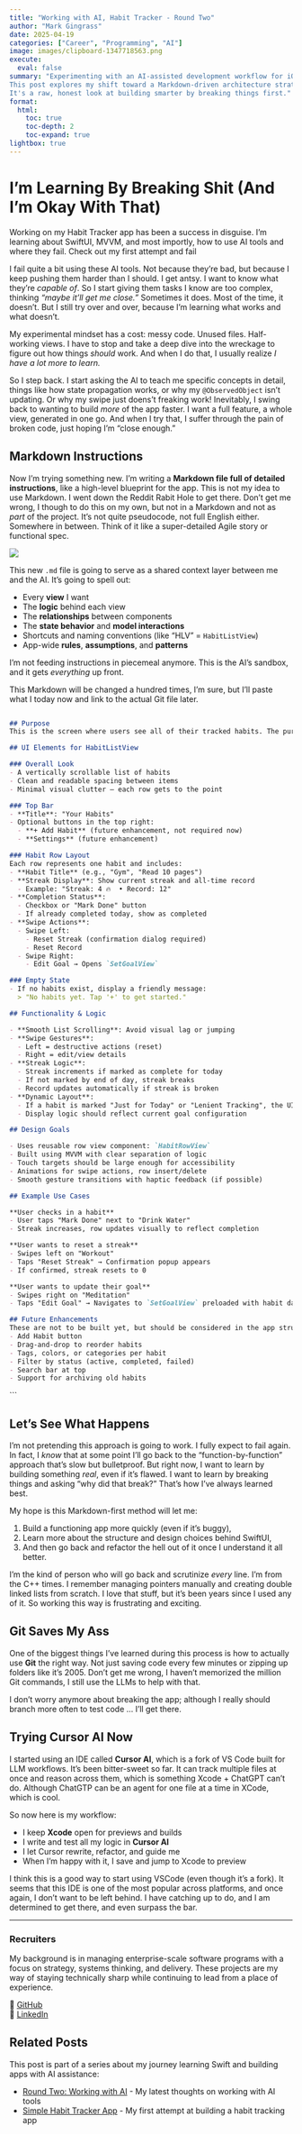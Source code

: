 ```yaml
---
title: "Working with AI, Habit Tracker - Round Two"
author: "Mark Gingrass"
date: 2025-04-19
categories: ["Career", "Programming", "AI"]
image: images/clipboard-1347718563.png
execute:
  eval: false
summary: "Experimenting with an AI-assisted development workflow for iOS using SwiftUI, Git, and Cursor AI.  
This post explores my shift toward a Markdown-driven architecture strategy—balancing speed, structure, and learning through failure.  
It's a raw, honest look at building smarter by breaking things first."
format:
  html:
    toc: true
    toc-depth: 2
    toc-expand: true
lightbox: true
---
```


# I'm Learning By Breaking Shit (And I'm Okay With That)

Working on my Habit Tracker app has been a success in disguise. I'm learning about SwiftUI, MVVM, and most importly, how to use AI tools and where they fail. Check out my first attempt and fail

I fail quite a bit using these AI tools. Not because they're bad, but because I keep pushing them harder than I should. I get antsy. I want to know what they're *capable of*. So I start giving them tasks I know are too complex, thinking *"maybe it'll get me close."* Sometimes it does. Most of the time, it doesn't. But I still try over and over, because I'm learning what works and what doesn't.

My experimental mindset has a cost: messy code. Unused files. Half-working views. I have to stop and take a deep dive into the wreckage to figure out how things *should* work. And when I do that, I usually realize *I have a lot more to learn.*

So I step back. I start asking the AI to teach me specific concepts in detail, things like how state propagation works, or why my `@ObservedObject` isn't updating. Or why my swipe just doens't freaking work! Inevitably, I swing back to wanting to build *more* of the app faster. I want a full feature, a whole view, generated in one go. And when I try that, I suffer through the pain of broken code, just hoping I'm "close enough."

## Markdown Instructions

Now I'm trying something new. I'm writing a **Markdown file full of detailed instructions**, like a high-level blueprint for the app. This is not my idea to use Markdown. I went down the Reddit Rabit Hole to get there. Don't get me wrong, I though to do this on my own, but not in a Markdown and not as *part* of the project. It's not quite pseudocode, not full English either. Somewhere in between. Think of it like a super-detailed Agile story or functional spec.

![](images/clipboard-1347718563.png)

This new `.md` file is going to serve as a shared context layer between me and the AI. It's going to spell out:

-   Every **view** I want
-   The **logic** behind each view
-   The **relationships** between components
-   The **state behavior** and **model interactions**
-   Shortcuts and naming conventions (like "HLV" = `HabitListView`)
-   App-wide **rules**, **assumptions**, and **patterns**

I'm not feeding instructions in piecemeal anymore. This is the AI's sandbox, and it gets *everything* up front.

This Markdown will be changed a hundred times, I'm sure, but I'll paste what I today now and link to the actual Git file later.

``` markdown

## Purpose
This is the screen where users see all of their tracked habits. The purpose of this screen is to display each habit's current streak, status, and allow quick interactions such as resetting progress or editing the goal. The screen should feel smooth, minimal, and dynamic — with intuitive swipe gestures and animation.

## UI Elements for HabitListView

### Overall Look
- A vertically scrollable list of habits
- Clean and readable spacing between items
- Minimal visual clutter — each row gets to the point

### Top Bar
- **Title**: "Your Habits"
- Optional buttons in the top right:
  - **+ Add Habit** (future enhancement, not required now)
  - **Settings** (future enhancement)

### Habit Row Layout
Each row represents one habit and includes:
- **Habit Title** (e.g., "Gym", "Read 10 pages")
- **Streak Display**: Show current streak and all-time record
  - Example: "Streak: 4 🔥  • Record: 12"
- **Completion Status**:
  - Checkbox or "Mark Done" button
  - If already completed today, show as completed
- **Swipe Actions**:
  - Swipe Left:
    - Reset Streak (confirmation dialog required)
    - Reset Record
  - Swipe Right:
    - Edit Goal → Opens `SetGoalView`

### Empty State
- If no habits exist, display a friendly message:
  > "No habits yet. Tap '+' to get started."

## Functionality & Logic

- **Smooth List Scrolling**: Avoid visual lag or jumping
- **Swipe Gestures**:
  - Left = destructive actions (reset)
  - Right = edit/view details
- **Streak Logic**:
  - Streak increments if marked as complete for today
  - If not marked by end of day, streak breaks
  - Record updates automatically if streak is broken
- **Dynamic Layout**:
  - If a habit is marked "Just for Today" or "Lenient Tracking", the UI may visually flag that
  - Display logic should reflect current goal configuration

## Design Goals

- Uses reusable row view component: `HabitRowView`
- Built using MVVM with clear separation of logic
- Touch targets should be large enough for accessibility
- Animations for swipe actions, row insert/delete
- Smooth gesture transitions with haptic feedback (if possible)

## Example Use Cases

**User checks in a habit**
- User taps "Mark Done" next to "Drink Water"
- Streak increases, row updates visually to reflect completion

**User wants to reset a streak**
- Swipes left on "Workout"
- Taps "Reset Streak" → Confirmation popup appears
- If confirmed, streak resets to 0

**User wants to update their goal**
- Swipes right on "Meditation"
- Taps "Edit Goal" → Navigates to `SetGoalView` preloaded with habit data

## Future Enhancements
These are not to be built yet, but should be considered in the app structure:
- Add Habit button
- Drag-and-drop to reorder habits
- Tags, colors, or categories per habit
- Filter by status (active, completed, failed)
- Search bar at top
- Support for archiving old habits
```
```

## Let's See What Happens

I'm not pretending this approach is going to work. I fully expect to fail again. In fact, I *know* that at some point I'll go back to the "function-by-function" approach that's slow but bulletproof. But right now, I want to learn by building something *real*, even if it's flawed. I want to learn by breaking things and asking "why did that break?" That's how I've always learned best.

My hope is this Markdown-first method will let me:

1.  Build a functioning app more quickly (even if it's buggy),
2.  Learn more about the structure and design choices behind SwiftUI,
3.  And then go back and refactor the hell out of it once I understand it all better.

I'm the kind of person who will go back and scrutinize *every* line. I'm from the C++ times. I remember managing pointers manually and creating double linked lists from scratch. I love that stuff, but it's been years since I used any of it. So working this way is frustrating and exciting.

## Git Saves My Ass

One of the biggest things I've learned during this process is how to actually use **Git** the right way. Not just saving code every few minutes or zipping up folders like it's 2005. Don't get me wrong, I haven't memorized the million Git commands, I still use the LLMs to help with that.

I don't worry anymore about breaking the app; although I really should branch more often to test code ... I'll get there.

## Trying Cursor AI Now

I started using an IDE called **Cursor AI**, which is a fork of VS Code built for LLM workflows. It's been bitter-sweet so far. It can track multiple files at once and reason across them, which is something Xcode + ChatGPT can't do. Although ChatGTP can be an agent for one file at a time in XCode, which is cool.

So now here is my workflow:

-   I keep **Xcode** open for previews and builds
-   I write and test all my logic in **Cursor AI**
-   I let Cursor rewrite, refactor, and guide me
-   When I'm happy with it, I save and jump to Xcode to preview

I think this is a good way to start using VSCode (even though it's a fork). It seems that this IDE is one of the most popular across platforms, and once again, I don't want to be left behind. I have catching up to do, and I am determined to get there, and even surpass the bar.

------------------------------------------------------------------------

### Recruiters

My background is in managing enterprise-scale software programs with a focus on strategy, systems thinking, and delivery. These projects are my way of staying technically sharp while continuing to lead from a place of experience.

📂 [GitHub](https://github.com/mtgingrass)\
🔗 [LinkedIn](https://www.linkedin.com/in/markgingrass/)

## Related Posts

This post is part of a series about my journey learning Swift and building apps with AI assistance:

- [Round Two: Working with AI](/posts/2025-05-30-round-two-working-with-ai/) - My latest thoughts on working with AI tools
- [Simple Habit Tracker App](/posts/2025-05-14-simple-habit-tracker-app/) - My first attempt at building a habit tracking app
